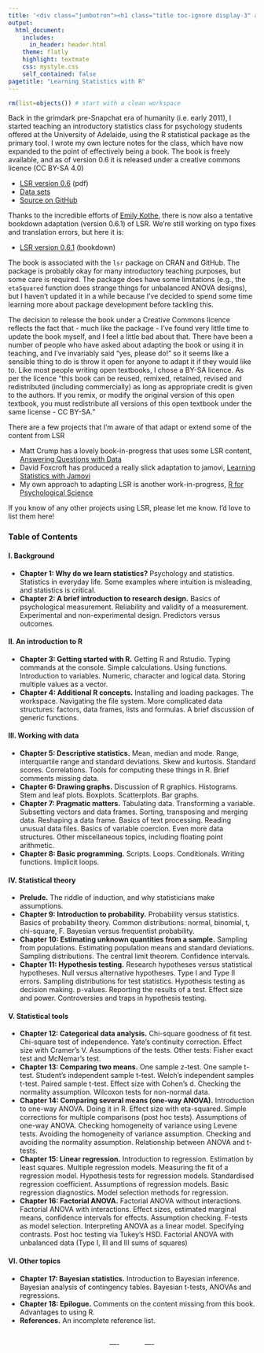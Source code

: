 ```yaml
---
title: '<div class="jumbotron"><h1 class="title toc-ignore display-3" align="center">Learning Statistics with R</h1><p class="lead" align="center">by Danielle Navarro <a href="https://twitter.com/djnavarro"><i class="fab fa-twitter"></i></a></p></div>'
output:
  html_document:
    includes:
      in_header: header.html    
    theme: flatly
    highlight: textmate
    css: mystyle.css
    self_contained: false
pagetitle: "Learning Statistics with R"
---
```


```r
rm(list=objects()) # start with a clean workspace
```

Back in the grimdark pre-Snapchat era of humanity (i.e. early 2011), I started teaching an introductory statistics class for psychology students offered at the University of Adelaide, using the R statistical package as the primary tool. I wrote my own lecture notes for the class, which have now expanded to the point of effectively being a book. The book is freely available, and as of version 0.6 it is released under a creative commons licence (CC BY-SA 4.0)

- [LSR version 0.6](./lsr-0.6.pdf) (pdf)
- [Data sets](./data.zip)
- [Source on GitHub](https://github.com/djnavarro/rbook)

Thanks to the incredible efforts of [Emily Kothe](https://twitter.com/emilyandthelime), there is now also a tentative bookdown adaptation (version 0.6.1) of LSR. We're still working on typo fixes and translation errors, but here it is:

- [LSR version 0.6.1](./book/) (bookdown)

The book is associated with the `lsr` package on CRAN and GitHub. The package is probably okay for many introductory teaching purposes, but some care is required. The package does have some limitations (e.g., the `etaSquared` function does strange things for unbalanced ANOVA designs), but I haven't updated it in a while because I've decided to spend some time learning  more about package development before tackling this. 

The decision to release the book under a Creative Commons licence reflects the fact that - much like the package - I've found very little time to update the book myself, and I feel a little bad about that. There have been a number of people who have asked about adapting the book or using it in teaching, and I've invariably said "yes, please do!" so it seems like a sensible thing to do is throw it open for anyone to adapt it if they would like to. Like most people writing open textbooks, I chose a BY-SA licence. As per the licence "this book can be reused, remixed, retained, revised and redistributed (including commercially) as long as appropriate credit is given to the authors. If you remix, or modify the original version of this open textbook, you must redistribute all versions of this open textbook under the same license - CC BY-SA."

There are a few projects that I'm aware of that adapt or extend some of the content from LSR

- Matt Crump has a lovely book-in-progress that uses some LSR content, [Answering Questions with Data](https://crumplab.github.io/statistics/)
- David Foxcroft has produced a really slick adaptation to jamovi, [Learning Statistics with Jamovi]("https://sites.google.com/brookes.ac.uk/learning-stats-with-jamovi)
- My own approach to adapting LSR is another work-in-progress, [R for Psychological Science](https://psyr.org/)

If you know of any other projects using LSR, please let me know. I'd love to list them here! 


### Table of Contents

#### I. Background

- **Chapter 1: Why do we learn statistics?** Psychology and statistics. Statistics in everyday life. Some examples where intuition is misleading, and statistics is critical.
- **Chapter 2: A brief introduction to research design.** Basics of psychological measurement. Reliability and validity of a measurement. Experimental and non-experimental design. Predictors versus outcomes.

#### II. An introduction to R

- **Chapter 3: Getting started with R.** Getting R and Rstudio. Typing commands at the console. Simple calculations. Using functions. Introduction to variables. Numeric, character and logical data. Storing multiple values as a vector.
- **Chapter 4: Additional R concepts.** Installing and loading packages. The workspace. Navigating the file system. More complicated data structures: factors, data frames, lists and formulas. A brief discussion of generic functions.

#### III. Working with data

- **Chapter 5: Descriptive statistics.** Mean, median and mode. Range, interquartile range and standard deviations. Skew and kurtosis. Standard scores. Correlations. Tools for computing these things in R. Brief comments missing data.
- **Chapter 6: Drawing graphs.** Discussion of R graphics. Histograms. Stem and leaf plots. Boxplots. Scatterplots. Bar graphs.
- **Chapter 7: Pragmatic matters.** Tabulating data. Transforming a variable. Subsetting vectors and data frames. Sorting, transposing and merging data. Reshaping a data frame. Basics of text processing. Reading unusual data files. Basics of variable coercion. Even more data structures. Other miscellaneous topics, including floating point arithmetic.
- **Chapter 8: Basic programming.** Scripts. Loops. Conditionals. Writing functions. Implicit loops.

#### IV. Statistical theory

- **Prelude.** The riddle of induction, and why statisticians make assumptions.
- **Chapter 9: Introduction to probability.** Probability versus statistics. Basics of probability theory. Common distributions: normal, binomial, t, chi-square, F. Bayesian versus frequentist probability.
- **Chapter 10: Estimating unknown quantities from a sample.** Sampling from populations. Estimating population means and standard deviations. Sampling distributions. The central limit theorem. Confidence intervals.
- **Chapter 11: Hypothesis testing.** Research hypotheses versus statistical hypotheses. Null versus alternative hypotheses. Type I and Type II errors. Sampling distributions for test statistics. Hypothesis testing as decision making. p-values. Reporting the results of a test. Effect size and power. Controversies and traps in hypothesis testing.

#### V. Statistical tools

- **Chapter 12: Categorical data analysis.** Chi-square goodness of fit test. Chi-square test of independence. Yate's continuity correction. Effect size with Cramer's V. Assumptions of the tests. Other tests: Fisher exact test and McNemar's test.
- **Chapter 13: Comparing two means.** One sample z-test. One sample t-test. Student's independent sample t-test. Welch's independent samples t-test. Paired sample t-test. Effect size with Cohen's d. Checking the normality assumption. Wilcoxon tests for non-normal data.
- **Chapter 14: Comparing several means (one-way ANOVA).** Introduction to one-way ANOVA. Doing it in R. Effect size with eta-squared. Simple corrections for multiple comparisons (post hoc tests). Assumptions of one-way ANOVA. Checking homogeneity of variance using Levene tests. Avoiding the homogeneity of variance assumption. Checking and avoiding the normality assumption. Relationship between ANOVA and t-tests.
- **Chapter 15: Linear regression.** Introduction to regression. Estimation by least squares. Multiple regression models. Measuring the fit of a regression model. Hypothesis tests for regression models. Standardised regression coefficient. Assumptions of regression models. Basic regression diagnostics. Model selection methods for regression.
- **Chapter 16: Factorial ANOVA.** Factorial ANOVA without interactions. Factorial ANOVA with interactions. Effect sizes, estimated marginal means, confidence intervals for effects. Assumption checking. F-tests as model selection. Interpreting ANOVA as a linear model. Specifying contrasts. Post hoc testing via Tukey's HSD. Factorial ANOVA with unbalanced data (Type I, III and III sums of squares)

#### VI. Other topics

- **Chapter 17: Bayesian statistics.** Introduction to Bayesian inference. Bayesian analysis of contingency tables. Bayesian t-tests, ANOVAs and regressions.
- **Chapter 18: Epilogue.** Comments on the content missing from this book. Advantages to using R.
- **References.** An incomplete reference list.

<br>
<center>
---- &nbsp;&nbsp;
<a href="https://twitter.com/djnavarro"><i class="fab fa-twitter"></i></a> &nbsp;
<a href="https://compcogscisydney.org"><i class="fas fa-home"></i></a> &nbsp;
<a href="https://github.com/djnavarro"><i class="fab fa-github"></i></a> &nbsp;
<a href="mailto:d.navarro@unsw.edu.au"><i class="fas fa-paper-plane"></i></a>
&nbsp;&nbsp; ----
</center>
<br>
<br>

